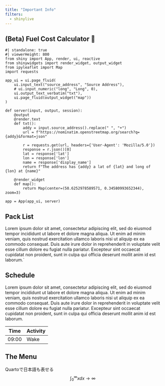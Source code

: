 ```yaml
---
title: "Important Info"
filters:
  - shinylive
---
```


## (Beta) Fuel Cost Calculator 🧪
```shinylive-python
#| standalone: true
#| viewerHeight: 800
from shiny import App, render, ui, reactive
from shinywidgets import render_widget, output_widget
from ipyleaflet import Map
import requests

app_ui = ui.page_fluid(
    ui.input_text("source_address", "Source Address"),
    # ui.input_numeric("long", "Long", 0),
    ui.output_text_verbatim("txt"),
    ui.page_fluid(output_widget("map"))  
)

def server(input, output, session):
    @output
    @render.text
    def txt():
        addy = input.source_address().replace(" ", "+")
        url = f"https://nominatim.openstreetmap.org/search?q={addy}&format=json"

        r = requests.get(url, headers={'User-Agent': 'Mozilla/5.0'})
        response = r.json()[0]
        lat = response['lat']
        lon = response['lon']
        name = response['display_name']
        return f"The address has {addy} a lat of {lat} and long of {lon} at {name}"

    @render_widget  
    def map():
        return Map(center=(50.6252978589571, 0.34580993652344), zoom=3) 

app = App(app_ui, server)
```

## Pack List
Lorem ipsum dolor sit amet, consectetur adipiscing elit, sed do eiusmod tempor incididunt ut labore et dolore magna aliqua. Ut enim ad minim veniam, quis nostrud exercitation ullamco laboris nisi ut aliquip ex ea commodo consequat. Duis aute irure dolor in reprehenderit in voluptate velit esse cillum dolore eu fugiat nulla pariatur. Excepteur sint occaecat cupidatat non proident, sunt in culpa qui officia deserunt mollit anim id est laborum.`

## Schedule

Lorem ipsum dolor sit amet, consectetur adipiscing elit, sed do eiusmod tempor incididunt ut labore et dolore magna aliqua. Ut enim ad minim veniam, quis nostrud exercitation ullamco laboris nisi ut aliquip ex ea commodo consequat. Duis aute irure dolor in reprehenderit in voluptate velit esse cillum dolore eu fugiat nulla pariatur. Excepteur sint occaecat cupidatat non proident, sunt in culpa qui officia deserunt mollit anim id est laborum.

| Time | Activity |
| --- | --- |
| 09:00 | Wake |

## The Menu
 Quartoで日本語も表せる
$$
\int_0^\infty x dx \to \infty
$$


